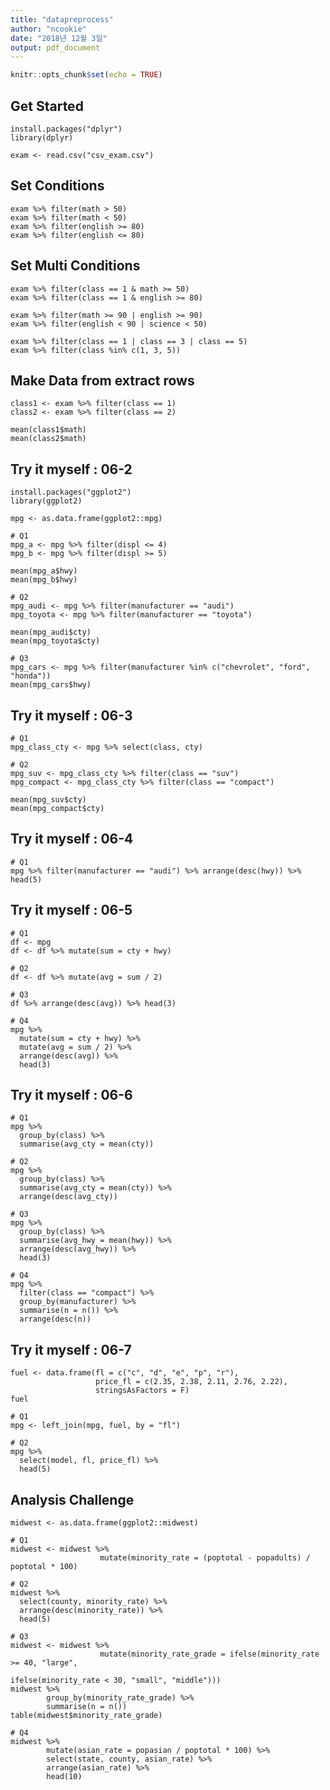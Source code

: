 ```yaml
---
title: "datapreprocess"
author: "ncookie"
date: "2018년 12월 3일"
output: pdf_document
---
```


```r
knitr::opts_chunk$set(echo = TRUE)
```

## Get Started

```
install.packages("dplyr")
library(dplyr)

exam <- read.csv("csv_exam.csv")
```

## Set Conditions
```
exam %>% filter(math > 50)
exam %>% filter(math < 50)
exam %>% filter(english >= 80)
exam %>% filter(english <= 80)
```

## Set Multi Conditions
```
exam %>% filter(class == 1 & math >= 50)
exam %>% filter(class == 1 & english >= 80)

exam %>% filter(math >= 90 | english >= 90)
exam %>% filter(english < 90 | science < 50)

exam %>% filter(class == 1 | class == 3 | class == 5)
exam %>% filter(class %in% c(1, 3, 5))
```

## Make Data from extract rows
```
class1 <- exam %>% filter(class == 1)
class2 <- exam %>% filter(class == 2)

mean(class1$math)
mean(class2$math)
```

## Try it myself : 06-2
```
install.packages("ggplot2")
library(ggplot2)

mpg <- as.data.frame(ggplot2::mpg)

# Q1
mpg_a <- mpg %>% filter(displ <= 4)
mpg_b <- mpg %>% filter(displ >= 5)

mean(mpg_a$hwy)
mean(mpg_b$hwy)

# Q2
mpg_audi <- mpg %>% filter(manufacturer == "audi")
mpg_toyota <- mpg %>% filter(manufacturer == "toyota")

mean(mpg_audi$cty)
mean(mpg_toyota$cty)

# Q3
mpg_cars <- mpg %>% filter(manufacturer %in% c("chevrolet", "ford", "honda"))
mean(mpg_cars$hwy)
```

## Try it myself : 06-3
```
# Q1
mpg_class_cty <- mpg %>% select(class, cty)

# Q2
mpg_suv <- mpg_class_cty %>% filter(class == "suv")
mpg_compact <- mpg_class_cty %>% filter(class == "compact")

mean(mpg_suv$cty)
mean(mpg_compact$cty)
```

## Try it myself : 06-4
```
# Q1
mpg %>% filter(manufacturer == "audi") %>% arrange(desc(hwy)) %>% head(5)
```

## Try it myself : 06-5
```
# Q1
df <- mpg
df <- df %>% mutate(sum = cty + hwy)

# Q2
df <- df %>% mutate(avg = sum / 2)

# Q3
df %>% arrange(desc(avg)) %>% head(3)

# Q4
mpg %>% 
  mutate(sum = cty + hwy) %>% 
  mutate(avg = sum / 2) %>% 
  arrange(desc(avg)) %>% 
  head(3)
```

## Try it myself : 06-6
```
# Q1
mpg %>% 
  group_by(class) %>% 
  summarise(avg_cty = mean(cty))
  
# Q2
mpg %>% 
  group_by(class) %>% 
  summarise(avg_cty = mean(cty)) %>% 
  arrange(desc(avg_cty))
  
# Q3
mpg %>% 
  group_by(class) %>% 
  summarise(avg_hwy = mean(hwy)) %>% 
  arrange(desc(avg_hwy)) %>% 
  head(3)
  
# Q4
mpg %>% 
  filter(class == "compact") %>% 
  group_by(manufacturer) %>% 
  summarise(n = n()) %>% 
  arrange(desc(n))
```

## Try it myself : 06-7
```
fuel <- data.frame(fl = c("c", "d", "e", "p", "r"),
                   price_fl = c(2.35, 2.38, 2.11, 2.76, 2.22),
                   stringsAsFactors = F)
fuel

# Q1
mpg <- left_join(mpg, fuel, by = "fl")

# Q2
mpg %>% 
  select(model, fl, price_fl) %>% 
  head(5)
```

## Analysis Challenge
```
midwest <- as.data.frame(ggplot2::midwest)

# Q1
midwest <- midwest %>% 
                    mutate(minority_rate = (poptotal - popadults) / poptotal * 100)

# Q2
midwest %>% 
  select(county, minority_rate) %>% 
  arrange(desc(minority_rate)) %>% 
  head(5)
  
# Q3
midwest <- midwest %>% 
                    mutate(minority_rate_grade = ifelse(minority_rate >= 40, "large", 
                                                        ifelse(minority_rate < 30, "small", "middle")))
midwest %>% 
        group_by(minority_rate_grade) %>% 
        summarise(n = n())
table(midwest$minority_rate_grade)
        
# Q4
midwest %>% 
        mutate(asian_rate = popasian / poptotal * 100) %>% 
        select(state, county, asian_rate) %>% 
        arrange(asian_rate) %>% 
        head(10)
```